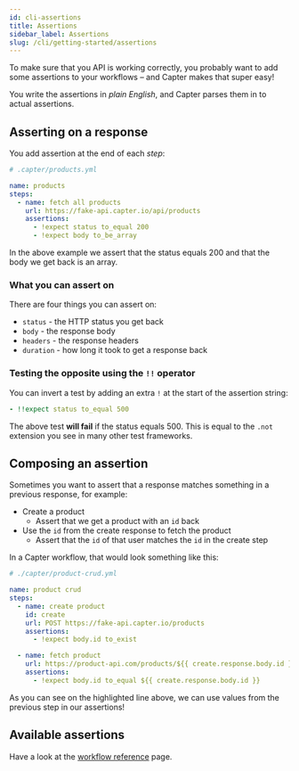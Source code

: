 ```yaml
---
id: cli-assertions
title: Assertions
sidebar_label: Assertions
slug: /cli/getting-started/assertions
---
```


To make sure that you API is working correctly, you probably want to add some assertions to your workflows – and Capter makes that super easy!

You write the assertions in _plain English_, and Capter parses them in to actual assertions.

## Asserting on a response

You add assertion at the end of each _step_:

```yml {7-9}
# .capter/products.yml

name: products
steps:
  - name: fetch all products
    url: https://fake-api.capter.io/api/products
    assertions:
      - !expect status to_equal 200
      - !expect body to_be_array
```

In the above example we assert that the status equals 200 and that the body we get back is an array.

### What you can assert on

There are four things you can assert on:

- `status` - the HTTP status you get back
- `body` - the response body
- `headers` - the response headers
- `duration` - how long it took to get a response back

### Testing the opposite using the `!!` operator

You can invert a test by adding an extra `!` at the start of the assertion string:

```yml
- !!expect status to_equal 500
```

The above test **will fail** if the status equals 500. This is equal to the `.not` extension you see in many other test frameworks.

## Composing an assertion

Sometimes you want to assert that a response matches something in a previous response, for example:

- Create a product
  - Assert that we get a product with an `id` back
- Use the `id` from the create response to fetch the product
  - Assert that the `id` of that user matches the `id` in the create step

In a Capter workflow, that would look something like this:

```yml {15}
# ./capter/product-crud.yml

name: product crud
steps:
  - name: create product
    id: create
    url: POST https://fake-api.capter.io/products
    assertions:
      - !expect body.id to_exist

  - name: fetch product
    url: https://product-api.com/products/${{ create.response.body.id }}
    assertions:
      - !expect body.id to_equal ${{ create.response.body.id }}
```

As you can see on the highlighted line above, we can use values from the previous step in our assertions!

## Available assertions

Have a look at the [workflow reference](/cli/reference/workflow#assertions) page.
